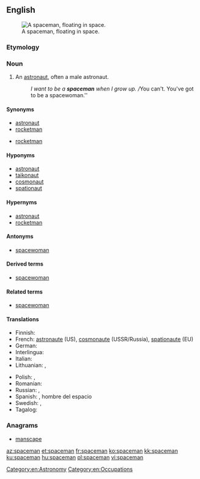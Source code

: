 ==English==
[[Image:Astronaut-EVA.jpg|thumb|A spaceman, floating in space.]]

===Etymology===
{{compound|space|man|lang=en}}

===Noun===
{{en-noun|spacemen}}

# {{label|en|informal}} An [[astronaut]], often a male astronaut.
#: ''I want to be a '''spaceman''' when I grow up. / ''You can't. You've got to be a spacewoman.''

====Synonyms====
{{sense|astronaut}}
* [[astronaut]]
* [[rocketman]]
{{sense|male astronaut}}
* [[rocketman]]

====Hyponyms====
{{sense|astronaut}}
* [[astronaut]] {{gloss|American space programs}}
* [[taikonaut]] {{gloss|Chinese space program}}
* [[cosmonaut]] {{gloss|Soviet and Russian space programs}}
* [[spationaut]] {{gloss|European space programs}}

====Hypernyms====
{{sense|male astronaut}}
* [[astronaut]]
* [[rocketman]]

====Antonyms====
* {{sense|male astronaut}} [[spacewoman]]

====Derived terms====
* {{sense|astronaut}} [[spacewoman]]

====Related terms====
* [[spacewoman]]

====Translations====
{{trans-top|astronaut}}
* Finnish: {{t|fi|avaruuslentäjä}}
* French: [[astronaute]] (US), [[cosmonaute]] (USSR/Russia), [[spationaute]] (EU)
* German: {{t+|de|Raumfahrer}}
* Interlingua: {{t|ia|astronauta}}
* Italian: {{t+|it|astronauta}}
* Lithuanian: {{t|lt|kosmonautas|m}} {{qualifier|if from the USSR or Russia}}, {{t|lt|astronautas|m}} {{qualifier|if from the US}}
{{trans-mid}}
* Polish: {{t+|pl|astronauta|m}}, {{t+|pl|kosmonauta|m}}
* Romanian: {{t+|ro|astronaut|m}}
* Russian: {{t+|ru|космона́вт|m}}, {{qualifier|US}} {{t+|ru|астрона́вт|m}}
* Spanish: {{t+|es|astronauta}}, hombre del espacio
* Swedish: {{t+|sv|rymdfarare|c}}, {{t+|sv|astronaut|c}}
* Tagalog: {{t|tl|taunlawak}}
{{trans-bottom}}

===Anagrams===
* [[manscape#English|manscape]]

[[Category:en:Astronomy]]
[[Category:en:Occupations]]

[[az:spaceman]]
[[et:spaceman]]
[[fr:spaceman]]
[[ko:spaceman]]
[[kk:spaceman]]
[[ku:spaceman]]
[[hu:spaceman]]
[[pl:spaceman]]
[[vi:spaceman]]